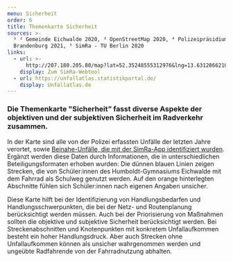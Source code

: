 ```yaml
---
menu: Sicherheit
order: 6
title: Themenkarte Sicherheit
sources: >-
  ¹ ² Gemeinde Eichwalde 2020, ³ OpenStreetMap 2020, ⁴ Polizeipräsidium
  Brandenburg 2021, ⁵ SimRa - TU Berlin 2020
links:
  - url: >-
      http://207.180.205.80/map?lat=52.35248555312976&lng=13.631286621093752&z=13&style=CARTO_POSITRON&m=1&sm=0
    display: Zum SimRa-Webtool
  - url: https://unfallatlas.statistikportal.de/
    display: Unfallatlas.de
---
```

### Die Themenkarte "Sicherheit” fasst diverse Aspekte der objektiven und der subjektiven Sicherheit im Radverkehr zusammen.&#x20;

In der Karte sind alle von der Polizei erfassten Unfälle der letzten Jahre verortet, sowie [Beinahe-Unfälle, die mit der SimRa-App identifiziert wurden](http://207.180.205.80/map?lat=52.35248555312976\&lng=13.631286621093752\&z=13\&style=CARTO_POSITRON\&m=1\&sm=0). Ergänzt werden diese Daten durch Informationen, die in unterschiedlichen Beteiligungsformaten erhoben wurden: Die dünnen blauen Linien zeigen Strecken, die von Schüler:innen des Humboldt-Gymnasiums Eichwalde mit dem Fahrrad als Schulweg genutzt werden. Auf den orange hinterlegten Abschnitte fühlen sich Schüler:innen nach eigenen Angaben unsicher.

Diese Karte hilft bei der Identifizierung von Handlungsbedarfen und Handlungsschwerpunkten, die bei der Netz- und Routenplanung berücksichtigt werden müssen. Auch bei der Priorisierung von Maßnahmen sollten die objektive und subjektive Sicherheit berücksichtigt werden. Bei Streckenabschnitten und Knotenpunkten mit konkretem Unfallaufkommen besteht ein hoher Handlungsdruck. Aber auch Strecken ohne Unfallaufkommen können als unsicher wahrgenommen werden und ungeübte Radfahrende von der Fahrradnutzung abhalten.
